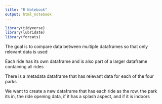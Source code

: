 ```yaml
---
title: "R Notebook"
output: html_notebook
---
```


```r
library(tidyverse)
library(lubridate)
library(forcats)
```

The goal is to compare data between multiple dataframes so that only relevant data is used

Each ride has its own dataframe and is also part of a larger dataframe containing all rides

There is a metadata dataframe that has relevant data for each of the four parks

We want to create a new dataframe that has each ride as the row, the park its in, the ride opening data, if it has a splash aspect, and if it is indoors

